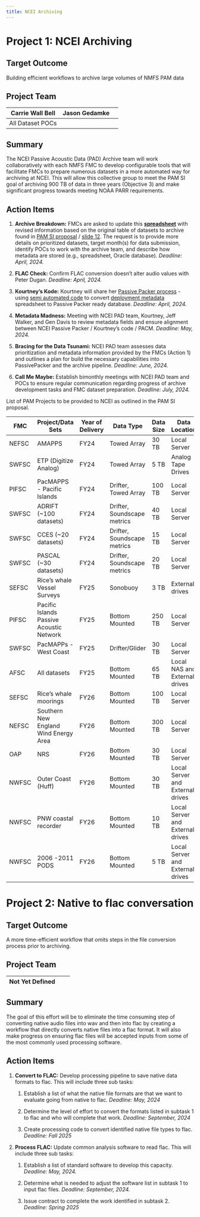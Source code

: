 ```yaml
---
title: NCEI Archiving
---
```


# Project 1: NCEI Archiving

## Target Outcome

Building efficient workflows to archive large volumes of NMFS PAM data

## Project Team

| Carrie Wall Bell | Jason Gedamke |     |
|------------------|---------------|-----|
| All Dataset POCs |               |     |

## Summary

The NCEI Passive Acoustic Data (PAD) Archive team will work collaboratively with each NMFS FMC to develop configurable tools that will facilitate FMCs to prepare numerous datasets in a more automated way for archiving at NCEI. This will allow this collective group to meet the PAM SI goal of archiving 900 TB of data in three years (Objective 3) and make significant progress towards meeting NOAA PARR requirements.

## Action Items

1.  **Archive Breakdown:** FMCs are asked to update this [**spreadsheet**](https://docs.google.com/spreadsheets/d/1l-Dfh7DtM11FfrXrn1Ub9dqPl3uSQEd3yRSWiaK_eF0/edit#gid=0) with revised information based on the original table of datasets to archive found in [PAM SI proposal](https://docs.google.com/document/d/1BPkv6vRO97T9Vitud8Ng5ws7tudbtD-IF2NwzX4oRmU/edit) / [slide 12](https://docs.google.com/presentation/d/1TewDhV21FjX2ANAzedxMR5s_q94eciiu-iTafjJRUVM/edit#slide=id.g2c4705a5e9b_0_35). The request is to provide more details on prioritized datasets, target month(s) for data submission, identify POCs to work with the archive team, and describe how metadata are stored (e.g., spreadsheet, Oracle database). *Deadline: April, 2024.*

2.  **FLAC Check:** Confirm FLAC conversion doesn’t alter audio values with Peter Dugan. *Deadline: April, 2024.*

3.  **Kourtney's Kode:** Kourtney will share her [Passive Packer process](https://sael-swfsc.github.io/SAEL-lab-manual/content/Data-Archive.html#ncei-data-archive) - using [semi automated code](https://sael-swfsc.github.io/adrift-analysis-methods/content/DataArchive/NCEI.html#passive-packer-resources) to convert [deployment metadata](https://docs.google.com/spreadsheets/d/1iyNaKKLbqSHK-iWLADO-YQMNaq4XVsIqYbaeHD2Z_AU/edit?usp=sharing) spreadsheet to Passive Packer ready database. *Deadline: April, 2024.*

4.  **Metadata Madness:** Meeting with NCEI PAD team, Kourtney, Jeff Walker, and Gen Davis to review metadata fields and ensure alignment between NCEI Passive Packer / Kourtney's code / PACM. *Deadline: May, 2024.*

5.  **Bracing for the Data Tsunami:** NCEI PAD team assesses data prioritization and metadata information provided by the FMCs (Action 1) and outlines a plan for build the necessary capabilities into PassivePacker and the archive pipeline. *Deadline: June, 2024.*

6.  **Call Me Maybe:** Establish bimonthly meetings with NCEI PAD team and POCs to ensure regular communication regarding progress of archive development tasks and FMC dataset preparation. *Deadline: July, 2024.*

List of PAM Projects to be provided to NCEI as outlined in the PAM SI proposal.

| FMC   | **Project/Data Sets**                    | **Year of Delivery** | Data Type                   | Data Size | Data Location                    |
|------------|--------------|------------|------------|------------|------------|
| NEFSC | AMAPPS                                   | FY24                 | Towed Array                 | 30 TB     | Local Server                     |
| SWFSC | ETP (Digitize Analog)                    | FY24                 | Towed Array                 | 5 TB      | Analog Tape Drives               |
| PIFSC | PacMAPPS - Pacific Islands               | FY24                 | Drifter, Towed Array        | 100 TB    | Local Server                     |
| SWFSC | ADRIFT (\~100 datasets)                  | FY24                 | Drifter, Soundscape metrics | 40 TB     | Local Server                     |
| SWFSC | CCES (\~20 datasets)                     | FY24                 | Drifter, Soundscape metrics | 15 TB     | Local Server                     |
| SWFSC | PASCAL (\~30 datasets)                   | FY24                 | Drifter, Soundscape metrics | 20 TB     | Local Server                     |
| SEFSC | Rice's whale Vessel Surveys              | FY25                 | Sonobuoy                    | 3 TB      | External drives                  |
| PIFSC | Pacific Islands Passive Acoustic Network | FY25                 | Bottom Mounted              | 250 TB    | Local Server                     |
| SWFSC | PacMAPPs - West Coast                    | FY25                 | Drifter/Glider              | 30 TB     | Local Server                     |
| AFSC  | All datasets                             | FY25                 | Bottom Mounted              | 65 TB     | Local NAS and External drives    |
| SEFSC | Rice's whale moorings                    | FY26                 | Bottom Mounted              | 100 TB    | Local Server                     |
| NEFSC | Southern New England Wind Energy Area    | FY26                 | Bottom Mounted              | 300 TB    | Local Server                     |
| OAP   | NRS                                      | FY26                 | Bottom Mounted              | 30 TB     | Local Server                     |
| NWFSC | Outer Coast (Huff)                       | FY26                 | Bottom Mounted              | 30 TB     | Local Server and External drives |
| NWFSC | PNW coastal recorder                     | FY26                 | Bottom Mounted              | 10 TB     | Local Server and External drives |
| NWFSC | 2006 -2011 PODS                          | FY26                 | Bottom Mounted              | 5 TB      | Local Server and External drives |

# Project 2: Native to flac conversation

## Target Outcome

A more time-efficient workflow that omits steps in the file conversion process prior to archiving.

## Project Team

| Not Yet Defined |     |     |
|-----------------|-----|-----|

## Summary

The goal of this effort will be to eliminate the time consuming step of converting native audio files into wav and then into flac by creating a workflow that directly converts native files into a flac format. It will also make progress on ensuring flac files will be accepted inputs from some of the most commonly used processing software.

## Action Items

1.  **Convert to FLAC:** Develop processing pipeline to save native data formats to flac. This will include three sub tasks:

    1.  Establish a list of what the native file formats are that we want to evaluate going from native to flac. *Deadline: May, 2024*

    2.  Determine the level of effort to convert the formats listed in subtask 1 to flac and who will complete that work. *Deadline: September, 2024*

    3.  Create processing code to convert identified native file types to flac. *Deadline: Fall 2025*

2.  **Process FLAC:** Update common analysis software to read flac. This will include three sub tasks:

    1.  Establish a list of standard software to develop this capacity. *Deadline: May, 2024.*

    2.  Determine what is needed to adjust the software list in subtask 1 to input flac files. *Deadline: September, 2024.*

    3.  Issue contract to complete the work identified in subtask 2. *Deadline: Spring 2025*
